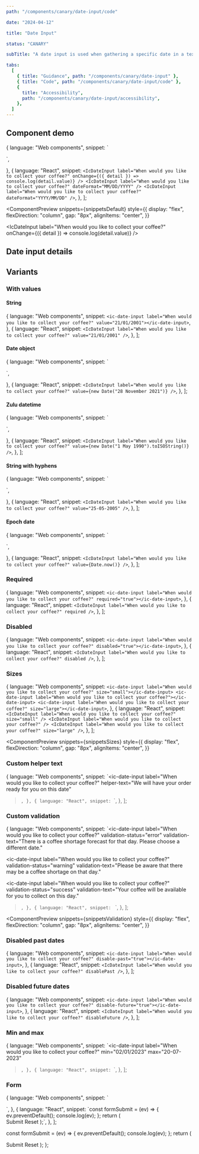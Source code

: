 ```yaml
---
path: "/components/canary/date-input/code"

date: "2024-04-12"

title: "Date Input"

status: "CANARY"

subTitle: "A date input is used when gathering a specific date in a text-based format."

tabs:
  [
    { title: "Guidance", path: "/components/canary/date-input" },
    { title: "Code", path: "/components/canary/date-input/code" },
    {
      title: "Accessibility",
      path: "/components/canary/date-input/accessibility",
    },
  ]
---
```



## Component demo

  {
    language: "Web components",
    snippet: `<ic-date-input label="When would you like to collect your coffee?"></ic-date-input>
<ic-date-input label="When would you like to collect your coffee?" format="MM/DD/YYYY"></ic-date-input>
<ic-date-input label="When would you like to collect your coffee?" format="YYYY/MM/DD"></ic-date-input>
<script>
  const firstDateInput = document.querySelector("ic-date-input");
  firstDateInput.addEventListener("icChange", function ({ detail }) {
    console.log(detail.value);
  });
</script>`,
  },
  {
    language: "React",
    snippet: `<IcDateInput
  label="When would you like to collect your coffee?"
  onChange={({ detail }) => console.log(detail.value)}
/>
<IcDateInput label="When would you like to collect your coffee?" dateFormat="MM/DD/YYYY" />
<IcDateInput label="When would you like to collect your coffee?" dateFormat="YYYY/MM/DD" />`,
  },
];

<ComponentPreview
  snippets={snippetsDefault}
  style={{
    display: "flex",
    flexDirection: "column",
    gap: "8px",
    alignItems: "center",
  }}
>
  <IcDateInput
    label="When would you like to collect your coffee?"
    onChange={({ detail }) => console.log(detail.value)}
  />
  <IcDateInput
    label="When would you like to collect your coffee?"
    dateFormat="MM/DD/YYYY"
  />
  <IcDateInput
    label="When would you like to collect your coffee?"
    dateFormat="YYYY/MM/DD"
  />
</ComponentPreview>

## Date input details

<ComponentDetails component="ic-date-input" />

## Variants

### With values

#### String

  {
    language: "Web components",
    snippet: `<ic-date-input label="When would you like to collect your coffee?" value="21/01/2001"></ic-date-input>`,
  },
  {
    language: "React",
    snippet: `<IcDateInput label="When would you like to collect your coffee?" value="21/01/2001" />`,
  },
];

<ComponentPreview snippets={snippetsStringValue}>
  <IcDateInput
    label="When would you like to collect your coffee?"
    value="21/01/2001"
  />
</ComponentPreview>

#### Date object

  {
    language: "Web components",
    snippet: `<ic-date-input label="When would you like to collect your coffee?"></ic-date-input>
<script>
  const dateInputDate = document.querySelector("ic-date-input");
  dateInputDate.value = new Date("28 November 2021");
</script>`,
  },
  {
    language: "React",
    snippet: `<IcDateInput
  label="When would you like to collect your coffee?"
  value={new Date("28 November 2021")}
/>`,
  },
];

<ComponentPreview snippets={snippetsDateObject}>
  <IcDateInput
    label="When would you like to collect your coffee?"
    value={new Date("28 November 2021")}
  />
</ComponentPreview>

#### Zulu datetime

  {
    language: "Web components",
    snippet: `<ic-date-input label="When would you like to collect your coffee?"></ic-date-input>
<script>
  const dateInputDate = document.querySelector("ic-date-input");
  dateInputDate.value = new Date("1 May 1990").toISOString();
</script>`,
  },
  {
    language: "React",
    snippet: `<IcDateInput
  label="When would you like to collect your coffee?"
  value={new Date("1 May 1990").toISOString()}
/>`,
  },
];

<ComponentPreview snippets={snippetsZulu}>
  <IcDateInput
    label="When would you like to collect your coffee?"
    value={new Date("1 May 1990").toISOString()}
  />
</ComponentPreview>

#### String with hyphens

  {
    language: "Web components",
    snippet: `<ic-date-input label="When would you like to collect your coffee?"></ic-date-input>
<script>
  const dateInputDate = document.querySelector("ic-date-input");
  dateInputDate.value = "25-05-2005";
</script>`,
  },
  {
    language: "React",
    snippet: `<IcDateInput label="When would you like to collect your coffee?" value="25-05-2005" />`,
  },
];

<ComponentPreview snippets={snippetsHyphens}>
  <IcDateInput
    label="When would you like to collect your coffee?"
    value="25-05-2005"
  />
</ComponentPreview>

#### Epoch date

  {
    language: "Web components",
    snippet: `<ic-date-input label="When would you like to collect your coffee?"></ic-date-input>
<script>
  const dateInputDate = document.querySelector("ic-date-input");
  dateInputString.value = Date.now();
</script>`,
  },
  {
    language: "React",
    snippet: `<IcDateInput
  label="When would you like to collect your coffee?"
  value={Date.now()}
/>`,
  },
];

<ComponentPreview snippets={snippetsEpoch}>
  <IcDateInput
    label="When would you like to collect your coffee?"
    value={Date.now()}
  />
</ComponentPreview>

### Required

  {
    language: "Web components",
    snippet: `<ic-date-input label="When would you like to collect your coffee?" required="true"></ic-date-input>`,
  },
  {
    language: "React",
    snippet: `<IcDateInput label="When would you like to collect your coffee?" required />`,
  },
];

<ComponentPreview snippets={snippetsRequired}>
  <IcDateInput label="When would you like to collect your coffee?" required />
</ComponentPreview>

### Disabled

  {
    language: "Web components",
    snippet: `<ic-date-input label="When would you like to collect your coffee?" disabled="true"></ic-date-input>`,
  },
  {
    language: "React",
    snippet: `<IcDateInput label="When would you like to collect your coffee?" disabled />`,
  },
];

<ComponentPreview snippets={snippetsDisabled}>
  <IcDateInput label="When would you like to collect your coffee?" disabled />
</ComponentPreview>

### Sizes

  {
    language: "Web components",
    snippet: `<ic-date-input label="When would you like to collect your coffee?" size="small"></ic-date-input>
<ic-date-input label="When would you like to collect your coffee?"></ic-date-input>
<ic-date-input label="When would you like to collect your coffee?" size="large"></ic-date-input>`,
  },
  {
    language: "React",
    snippet: `<IcDateInput label="When would you like to collect your coffee?" size="small" />
<IcDateInput label="When would you like to collect your coffee?" />
<IcDateInput label="When would you like to collect your coffee?" size="large" />`,
  },
];

<ComponentPreview
  snippets={snippetsSizes}
  style={{
    display: "flex",
    flexDirection: "column",
    gap: "8px",
    alignItems: "center",
  }}
>
  <IcDateInput
    label="When would you like to collect your coffee?"
    size="small"
  />
  <IcDateInput label="When would you like to collect your coffee?" />
  <IcDateInput
    label="When would you like to collect your coffee?"
    size="large"
  />
</ComponentPreview>

### Custom helper text

  {
    language: "Web components",
    snippet: `<ic-date-input
  label="When would you like to collect your coffee?"
  helper-text="We will have your order ready for you on this date"
></ic-date-input>`,
  },
  {
    language: "React",
    snippet: `<IcDateInput
  label="When would you like to collect your coffee?"
  helperText="We will have your order ready for you on this date"
/>`,
  },
];

<ComponentPreview snippets={snippetsCustomHelperText}>
  <IcDateInput
    label="When would you like to collect your coffee?"
    helperText="We will have your order ready for you on this date"
  />
</ComponentPreview>

### Custom validation

  {
    language: "Web components",
    snippet: `<ic-date-input
  label="When would you like to collect your coffee?"
  validation-status="error"
  validation-text="There is a coffee shortage forecast for that day. Please choose a different date."
></ic-date-input>
<ic-date-input
  label="When would you like to collect your coffee?"
  validation-status="warning"
  validation-text="Please be aware that there may be a coffee shortage on that day."
></ic-date-input>
<ic-date-input
  label="When would you like to collect your coffee?"
  validation-status="success"
  validation-text="Your coffee will be available for you to collect on this day."
></ic-date-input>`,
  },
  {
    language: "React",
    snippet: `<IcDateInput
  label="When would you like to collect your coffee?"
  validationStatus="error"
  validationText="There is a coffee shortage forecast for that day. Please choose a different date."
/>
<IcDateInput
  label="When would you like to collect your coffee?"
  validationStatus="warning"
  validationText="Please be aware that there may be a coffee shortage on that day."
/>
<IcDateInput
  label="When would you like to collect your coffee?"
  validationStatus="success"
  validationText="Your coffee will be available for you to collect on this day."
/>`,
  },
];

<ComponentPreview
  snippets={snippetsValidation}
  style={{
    display: "flex",
    flexDirection: "column",
    gap: "8px",
    alignItems: "center",
  }}
>
  <IcDateInput
    label="When would you like to collect your coffee?"
    validationStatus="error"
    validationText="There is a coffee shortage forecast for that day. Please choose a different date."
  />
  <IcDateInput
    label="When would you like to collect your coffee?"
    validationStatus="warning"
    validationText="Please be aware that there may be a coffee shortage on that day."
  />
  <IcDateInput
    label="When would you like to collect your coffee?"
    validationStatus="success"
    validationText="Your coffee will be available for you to collect on this day."
  />
</ComponentPreview>

### Disabled past dates

  {
    language: "Web components",
    snippet: `<ic-date-input label="When would you like to collect your coffee?" disable-past="true"></ic-date-input>`,
  },
  {
    language: "React",
    snippet: `<IcDateInput label="When would you like to collect your coffee?" disablePast />`,
  },
];

<ComponentPreview snippets={snippetsDisabledPastDates}>
  <IcDateInput
    label="When would you like to collect your coffee?"
    disablePast
  />
</ComponentPreview>

### Disabled future dates

  {
    language: "Web components",
    snippet: `<ic-date-input label="When would you like to collect your coffee?" disable-future="true"></ic-date-input>`,
  },
  {
    language: "React",
    snippet: `<IcDateInput label="When would you like to collect your coffee?" disableFuture />`,
  },
];

<ComponentPreview snippets={snippetsDisabledFutureDates}>
  <IcDateInput
    label="When would you like to collect your coffee?"
    disableFuture
  />
</ComponentPreview>

### Min and max

  {
    language: "Web components",
    snippet: `<ic-date-input
  label="When would you like to collect your coffee?"
  min="02/01/2023"
  max="20-07-2023"
></ic-date-input>`,
  },
  {
    language: "React",
    snippet: `<IcDateInput
  label="When would you like to collect your coffee?"
  min="02/01/2023"
  max="20-07-2023"
/>`,
  },
];

<ComponentPreview snippets={snippetsMinMax}>
  <IcDateInput
    label="When would you like to collect your coffee?"
    min="02/01/2023"
    max="20-07-2023"
  />
</ComponentPreview>

### Form

  {
    language: "Web components",
    snippet: `<form>
  <ic-date-input label="When would you like to collect your coffee?" value="13/03/1951"></ic-date-input>
  <ic-button type="submit" value="Submit"></ic-button>
  <ic-button type="reset" value="Reset"></ic-button>
  <script>
    document.querySelector("form").addEventListener("submit", (ev) => {
      ev.preventDefault();
      console.log(ev);
    });
  </script>
</form>`,
  },
  {
    language: "React",
    snippet: `const formSubmit = (ev) => {
  ev.preventDefault();
  console.log(ev);
};
return (
  <form onSubmit={formSubmit}>
    <IcDateInput label="When would you like to collect your coffee?" value="13/03/1951" />
    <IcButton type="submit">Submit</IcButton>
    <IcButton type="reset">Reset</IcButton>
  </form>
);`,
  },
];

  const formSubmit = (ev) => {
    ev.preventDefault();
    console.log(ev);
  };
  return (
    <form onSubmit={formSubmit}>
      <IcDateInput
        label="When would you like to collect your coffee?"
        value="13/03/1951"
      />
      <IcButton type="submit">Submit</IcButton>
      <IcButton type="reset">Reset</IcButton>
    </form>
  );
};

<ComponentPreview snippets={snippetsForm}>
  <FormDateInput />
</ComponentPreview>
